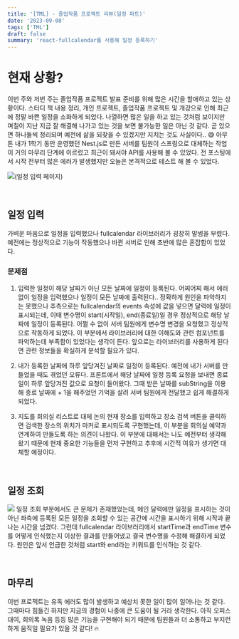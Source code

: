 ```yaml
---
title: '[TML] - 졸업작품 프로젝트 리뷰(일정 파트)'
date: '2023-09-08'
tags: ['TML']
draft: false
summary: 'react-fullcalendar를 사용해 일정 등록하기'
---
```


# 현재 상황?
이번 주와 저번 주는 졸업작품 프로젝트 발표 준비를 위해 많은 시간을 할애하고 있는 상황이다. 스터디 책 내용 정리, 개인 프로젝트, 졸업작품 프로젝트 및 개강으로 인해 최근에 정말 바쁜 일정을 소화하게 되었다. 나열하면 많은 일을 하고 있는 것처럼 보이지만 며칠이 지난 지금 잘 해결해 나가고 있는 것을 보면 불가능한 일은 아닌 것 같다. 곧 있으면 하나둘씩 정리되며 예전에 삶을 되찾을 수 있겠지만 지치는 것도 사실이다.. 😅
아무튼 내가 1학기 동안 운영했던 Nest.js로 만든 서버를 팀원이 스프링으로 대체하는 작업이 거의 마무리 단계에 이르렀고 최근이 돼서야 API를 사용해 볼 수 있었다. 전 포스팅에서 시작 전부터 많은 에러가 발생했지만 오늘은 본격적으로 테스트 해 볼 수 있었다.

![](https://velog.velcdn.com/images/mintmin0320/post/d7812fcd-a119-40b9-ace3-c03804693fcd/image.png)(일정 입력 페이지)

<br/>

## 일정 입력
가벼운 마음으로 일정을 입력했으나 fullcalendar 라이브러리가 굉장히 말썽을 부렸다. 예전에는 정상적으로 기능이 작동했으나 바뀐 서버로 인해 초반에 많은 혼잡함이 있었다.

### 문제점
1. 입력한 일정이 해당 날짜가 아닌 모든 날짜에 일정이 등록된다.
어찌어찌 해서 에러 없이 일정을 입력했으나 일정이 모든 날짜에 출력된다.. 정확하게 원인을 파악하지는 못했으나 추측으로는 fullcalendar의 events 속성에 값을 넣으면 달력에 일정이 표시되는데, 
이때 변수명이 start(시작일), end(종료일)일 경우 정상적으로 해당 날짜에 일정이 등록된다. 어쩔 수 없이 서버 팀원에게 변수명 변경을 요청했고 정상적으로 작동하게 되었다. 이 부분에서 라이브러리에 대한 이해도와 관련 컴포넌트를 파악하는데 부족함이 있었다는 생각이 든다. 앞으로는 라이브러리를 사용하게 된다면 관련 정보들을 확실하게 분석할 필요가 있다.

2. 내가 등록한 날짜에 하루 앞당겨진 날짜로 일정이 등록된다.
예전에 내가 서버를 만들었을 때도 겪었던 오류다. 프론트에서 해당 날짜에 일정 등록 요청을 보내면 종료일이 하루 앞당겨진 값으로 요청이 들어왔다. 그때 받은 날짜를 subString을 이용해 종료 날짜에 + 1을 해주었던 기억을 살려 서버 팀원에게 전달했고 쉽게 해결하게 되었다.

3. 지도를 회의실 리스트로 대체 논의
현재 장소를 입력하고 장소 검색 버튼을 클릭하면 검색한 장소의 위치가 마커로 표시되도록 구현했는데, 이 부분을 회의실 예약과 연계하여 만들도록 하는 의견이 나왔다. 이 부분에 대해서는 나도 예전부터 생각해왔기 때문에 현재 중요한 기능들을 먼저 구현하고 추후에 시간적 여유가 생기면 대체할 예정이다.

<br/>

## 일정 조회
![](https://velog.velcdn.com/images/mintmin0320/post/399643f8-355d-4b6c-b58f-3af2117a038f/image.png)
일정 조회 부분에서도 큰 문제가 존재했었는데, 메인 달력에만 일정을 표시하는 것이 아닌 좌측에 등록된 모든 일정을 조회할 수 있는 공간에 시간을 표시하기 위해 시작과 끝나는 시간을 넘겼다. 그런데 fullcalendar 라이브러리에서 startTime과 endTime 변수를 어떻게 인식했는지 이상한 결과를 만들어냈고 결국 변수명을 수정해 해결하게 되었다. 원인은 앞서 언급한 것처럼 start와 end라는 키워드를 인식하는 것 같다.

<br/>

## 마무리
이번 프로젝트는 유독 에러도 많이 발생하고 예상치 못한 일이 많이 일어나는 것 같다. 그때마다 힘들긴 하지만 지금의 경험이 나중에 큰 도움이 될 거라 생각한다. 아직 오피스 대여, 회의록 녹음 등등 많은 기능을 구현해야 되기 때문에 팀원들과 더 소통하고 부지런하게 움직일 필요가 있을 것 같다! 🔥


<br/><br/>
